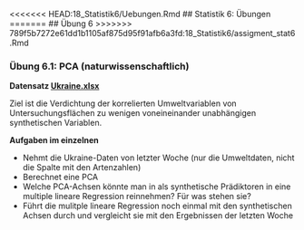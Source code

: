 <<<<<<< HEAD:18_Statistik6/Uebungen.Rmd
## Statistik 6: Übungen
=======
## Übung 6
>>>>>>> 789f5b7272e61dd1b1105af875d95f91afb6a3fd:18_Statistik6/assigment_stat6.Rmd

### Übung 6.1: PCA (naturwissenschaftlich)

**Datensatz [Ukraine.xlsx](18_Statistik6/data/Ukraine.xlsx)**

Ziel ist die Verdichtung der korrelierten Umweltvariablen von Untersuchungsflächen zu wenigen voneineinander unabhängigen synthetischen Variablen.

**Aufgaben im einzelnen**

- Nehmt die Ukraine-Daten von letzter Woche (nur die Umweltdaten, nicht
  die Spalte mit den Artenzahlen)
- Berechnet eine PCA
- Welche PCA-Achsen könnte man in als synthetische Prädiktoren in eine
  multiple lineare Regression reinnehmen? Für was stehen sie?
- Führt die mulitple lineare Regression noch einmal mit den synthetischen
  Achsen durch und vergleicht sie mit den Ergebnissen der letzten Woche